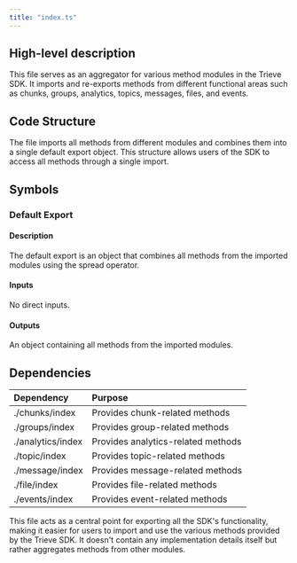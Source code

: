 ```yaml
---
title: "index.ts"
---
```


## High-level description
This file serves as an aggregator for various method modules in the Trieve SDK. It imports and re-exports methods from different functional areas such as chunks, groups, analytics, topics, messages, files, and events.

## Code Structure
The file imports all methods from different modules and combines them into a single default export object. This structure allows users of the SDK to access all methods through a single import.

## Symbols

### Default Export
#### Description
The default export is an object that combines all methods from the imported modules using the spread operator.

#### Inputs
No direct inputs.

#### Outputs
An object containing all methods from the imported modules.

## Dependencies
| Dependency | Purpose |
|:-----------|:--------|
| ./chunks/index | Provides chunk-related methods |
| ./groups/index | Provides group-related methods |
| ./analytics/index | Provides analytics-related methods |
| ./topic/index | Provides topic-related methods |
| ./message/index | Provides message-related methods |
| ./file/index | Provides file-related methods |
| ./events/index | Provides event-related methods |

This file acts as a central point for exporting all the SDK's functionality, making it easier for users to import and use the various methods provided by the Trieve SDK. It doesn't contain any implementation details itself but rather aggregates methods from other modules.